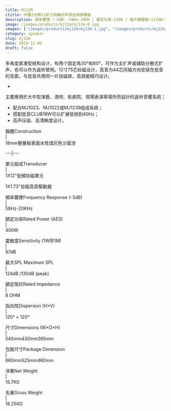 ```yaml
---
title: MJ12M
ctitle: 內置2分頻12英寸同軸点声源全频揚聲器
description: 頻率響應（-3dB）:50Hz-20KH | 額定功率:150W | 最大聲壓級:113dB/119dB
image: /images/products/mj12m/mj12m-0.jpg
images: ["/images/products/mj12m/mj12m-1.jpg", "/images/products/mj12m/mj12m-2.jpg", "/images/products/mj12m/mj12m-3.jpg"]
category: speaker
slug: mj12m
date: 2019-12-06
draft: false
---
```


  
多角度紧凑型结构设计，有两个固定角30°和60°，可作为主扩声或辅助分散式扩声，也可以作为返听使用。12寸75芯钕磁设计，高音为44芯同轴方向安装在低音的背面，与低音共用同一片钕磁铁，高效能精巧设计。  

  *   
主要應用於大中型演藝、酒吧、影劇院、現場表演等場所而設計的返听音響系統；  

  * 配合MJ1023、MJ1022或MJ1239组成系统；
  * 搭配低音CLUB18W可以扩展低频到40Hz；
  * 高声压级、高清晰度设计。

  
  
  
  
  
  
  
箱體Construction  
|  
18mm壓層板表面水性煤灰色沙面漆  
  
---|---  
  
單元組成Transducer  
|  
1X12"低頻钕磁單元  
  
1X1.73"钕磁高音驅動器  
  
  
頻率響應Frequency Response (-3dB)  
|  
58Hz-20KHz  
  
  
額定功率Rated Power (AES)  
|  
400W  
  
  
靈敏度Sensitivity (1W@1M)  
|  
97dB  
  
  
最大SPL Maximum SPL  
|  
124dB /130dB (peak)  
  
  
額定阻抗Rated Impedance  
|  
8 OHM  
  
  
指向性Dispersion (H×V)  
|  
120° × 120°  
  
  
尺寸Dimensions (W×D×H)  
|  
540mm*430mm*365mm  
  
  
包裝尺寸Package Dimension  
|  
660mm*525mm*460mm  
  
  
凈重Net Weight  
|  
15.7KG  
  
  
毛重Gross Weight  
|  
18.25KG  


